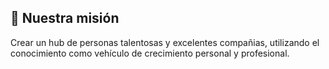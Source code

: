 ## 🎯 Nuestra misión

Crear un hub de personas talentosas y excelentes compañias, utilizando el conocimiento como vehículo de crecimiento personal y profesional.